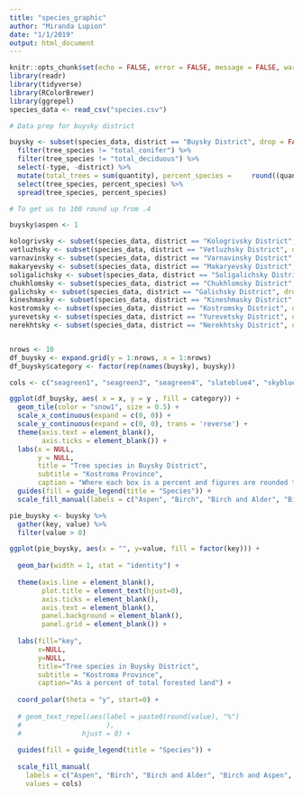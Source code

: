 ```yaml
---
title: "species_graphic"
author: "Miranda Lupion"
date: "1/1/2019"
output: html_document
---
```


```r
knitr::opts_chunk$set(echo = FALSE, error = FALSE, message = FALSE, warning = FALSE)
library(readr)
library(tidyverse)
library(RColorBrewer)
library(ggrepel)
species_data <- read_csv("species.csv")

```


```r

# Data prep for buysky district

buysky <- subset(species_data, district == "Buysky District", drop = FALSE) %>%
  filter(tree_species != "total_conifer") %>%
  filter(tree_species != "total_deciduous") %>%
  select(-type, -district) %>%
  mutate(total_trees = sum(quantity), percent_species =     round((quantity*100/total_trees)))%>%
  select(tree_species, percent_species) %>%
  spread(tree_species, percent_species) 

# To get us to 100 round up from .4

buysky$aspen <- 1

kologrivsky <- subset(species_data, district == "Kologrivsky District", drop = FALSE) 
vetluzhsky <- subset(species_data, district == "Vetluzhsky District", drop = FALSE) 
varnavinsky <- subset(species_data, district == "Varnavinsky District", drop = FALSE) 
makaryevsky <- subset(species_data, district == "Makaryevsky District", drop = FALSE) 
soligalichsky <- subset(species_data, district == "Soligalichsky District", drop = FALSE) 
chukhlomsky <- subset(species_data, district == "Chukhlomsky District", drop = FALSE) 
galichsky <- subset(species_data, district == "Galichsky District", drop = FALSE) 
kineshmasky <- subset(species_data, district == "Kineshmasky District", drop = FALSE) 
kostromsky <- subset(species_data, district == "Kostromsky District", drop = FALSE) 
yurevetsky <- subset(species_data, district == "Yurevetsky District", drop = FALSE) 
nerekhtsky <- subset(species_data, district == "Nerekhtsky District", drop = FALSE) 



```

```r
nrows <- 10
df_buysky <- expand.grid(y = 1:nrows, x = 1:nrows)
df_buysky$category <- factor(rep(names(buysky), buysky))

cols <- c("seagreen1", "seagreen3", "seagreen4", "slateblue4", "skyblue3", "slategray3", "navy")

ggplot(df_buysky, aes( x = x, y = y , fill = category)) +
  geom_tile(color = "snow1", size = 0.5) +
  scale_x_continuous(expand = c(0, 0)) +
  scale_y_continuous(expand = c(0, 0), trans = 'reverse') +
  theme(axis.text = element_blank(),
        axis.ticks = element_blank()) +
  labs(x = NULL, 
       y = NULL, 
       title = "Tree species in Buysky District",
       subtitle = "Kostroma Province",
       caption = "Where each box is a percent and figures are rounded to the nearest percent") +
  guides(fill = guide_legend(title = "Species")) +
  scale_fill_manual(labels = c("Aspen", "Birch", "Birch and Alder", "Birch and Aspen", "Pine", "Spruce", "Spruce and Pine"), values = cols) 

```

```r
pie_buysky <- buysky %>%
  gather(key, value) %>%
  filter(value > 0)

ggplot(pie_buysky, aes(x = "", y=value, fill = factor(key))) + 
  
  geom_bar(width = 1, stat = "identity") +
  
  theme(axis.line = element_blank(), 
        plot.title = element_text(hjust=0),
        axis.ticks = element_blank(),
        axis.text = element_blank(),
        panel.background = element_blank(),
        panel.grid = element_blank()) + 
  
  labs(fill="key", 
       x=NULL, 
       y=NULL, 
       title="Tree species in Buysky District", 
       subtitle = "Kostroma Province",
       caption="As a percent of total forested land") +
   
  coord_polar(theta = "y", start=0) +
  
  # geom_text_repel(aes(label = paste0(round(value), "%")
  #                     ), 
  #               hjust = 0) +
  
  guides(fill = guide_legend(title = "Species")) +
  
  scale_fill_manual(
    labels = c("Aspen", "Birch", "Birch and Alder", "Birch and Aspen", "Pine", "Spruce", "Spruce and Pine"), 
    values = cols) 

```

